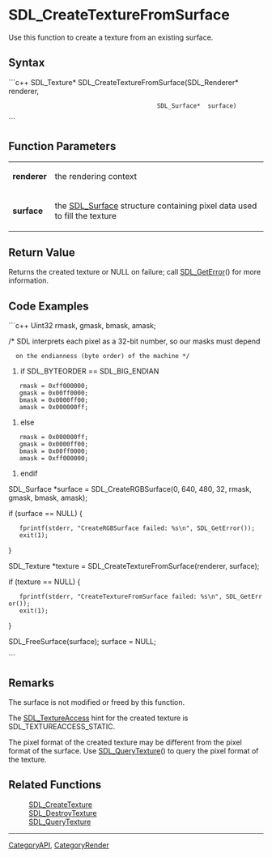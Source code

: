 
= SDL_CreateTextureFromSurface =
Use this function to create a texture from an existing surface.


== Syntax ==
```c++
SDL_Texture* SDL_CreateTextureFromSurface(SDL_Renderer* renderer,
                                          SDL_Surface*  surface)
```

== Function Parameters ==
{|
|'''renderer'''
|the rendering context
|-
|'''surface'''
|the [[SDL_Surface]] structure containing pixel data used to fill the texture
|}

== Return Value ==
Returns the created texture or NULL on failure; call [[SDL_GetError]]() for more information.

== Code Examples ==
```c++
Uint32 rmask, gmask, bmask, amask;

/* SDL interprets each pixel as a 32-bit number, so our masks must depend
   on the endianness (byte order) of the machine */
#if SDL_BYTEORDER == SDL_BIG_ENDIAN
    rmask = 0xff000000;
    gmask = 0x00ff0000;
    bmask = 0x0000ff00;
    amask = 0x000000ff;
#else
    rmask = 0x000000ff;
    gmask = 0x0000ff00;
    bmask = 0x00ff0000;
    amask = 0xff000000;
#endif

SDL_Surface *surface = SDL_CreateRGBSurface(0, 640, 480, 32, rmask, gmask, bmask, amask);

if (surface == NULL) {
    fprintf(stderr, "CreateRGBSurface failed: %s\n", SDL_GetError());
    exit(1);
}


SDL_Texture *texture = SDL_CreateTextureFromSurface(renderer, surface);

if (texture == NULL) {
    fprintf(stderr, "CreateTextureFromSurface failed: %s\n", SDL_GetError());
    exit(1);
}

SDL_FreeSurface(surface);
surface = NULL;

```

== Remarks ==
The surface is not modified or freed by this function.

The [[SDL_TextureAccess]] hint for the created texture is SDL_TEXTUREACCESS_STATIC.

The pixel format of the created texture may be different from the pixel format of the surface. Use [[SDL_QueryTexture]]() to query the pixel format of the texture.

== Related Functions ==
:[[SDL_CreateTexture]]
:[[SDL_DestroyTexture]]
:[[SDL_QueryTexture]]

----
[[CategoryAPI]], [[CategoryRender]]
